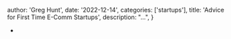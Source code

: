 
  author: 'Greg Hunt',
  date: '2022-12-14',
  categories: ['startups'],
  title: 'Advice for First Time E-Comm Startups',
  description:
    "...",
}


- 